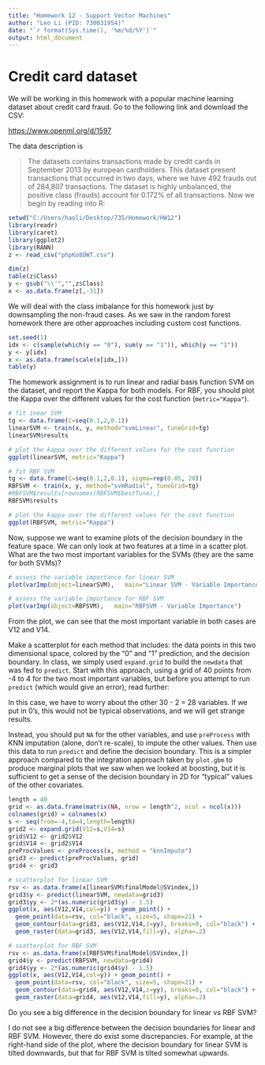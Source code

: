 ---
title: "Homework 12 - Support Vector Machines"
author: "Leo Li (PID: 730031954)"
date: "`r format(Sys.time(), '%m/%d/%Y')`"
output: html_document
---

# Credit card dataset

We will be working in this homework with a popular machine learning
dataset about credit card fraud. Go to the following link and download
the CSV:

<https://www.openml.org/d/1597>

The data description is 

> The datasets contains transactions made by credit cards in September
> 2013 by european cardholders. This dataset present transactions that
> occurred in two days, where we have 492 frauds out of 284,807
> transactions. The dataset is highly unbalanced, the positive class
> (frauds) account for 0.172% of all transactions. 
Now we begin by reading into R:

```{r setup, include=FALSE}
setwd("C:/Users/haoli/Desktop/735/Homework/HW12")
library(readr)
library(caret)
library(ggplot2)
library(RANN)
z <- read_csv("phpKo8OWT.csv")
```

```{r}
dim(z)
table(z$Class)
y <- gsub("\\'","",z$Class)
x <- as.data.frame(z[,-31])
```

We will deal with the class imbalance for this homework just by
downsampling the non-fraud cases. As we saw in the random forest
homework there are other approaches including custom cost functions. 

```{r}
set.seed(1)
idx <- c(sample(which(y == "0"), sum(y == "1")), which(y == "1"))
y <- y[idx]
x <- as.data.frame(scale(x[idx,]))
table(y)
```

The homework assignment is to run linear and radial basis function SVM
on the dataset, and report the Kappa for both models. For RBF, you
should plot the Kappa over the different values for the cost
function (`metric="Kappa"`). 

```{r}
# fit inear SVM
tg <- data.frame(C=seq(0.1,2,0.1))
linearSVM <- train(x, y, method="svmLinear", tuneGrid=tg)
linearSVM$results

# plot the kappa over the different values for the cost function
ggplot(linearSVM, metric="Kappa")

# fit RBF SVM
tg <- data.frame(C=seq(0.1,2,0.1), sigma=rep(0.05, 20))
RBFSVM <- train(x, y, method="svmRadial", tuneGrid=tg)
#RBFSVM$results[rownames(RBFSVM$bestTune),]
RBFSVM$results

# plot the kappa over the different values for the cost function
ggplot(RBFSVM, metric="Kappa")
```

Now, suppose we want to examine plots of the decision boundary in the
feature space. We can only look at two features at a time in a scatter
plot. What are the two most important variables for the SVMs (they are
the same for both SVMs)?

```{r}
# assess the variable importance for linear SVM
plot(varImp(object=linearSVM),   main="Linear SVM - Variable Importance")

# assess the variable importance for RBF SVM
plot(varImp(object=RBFSVM),   main="RBFSVM - Variable Importance")
```

From the plot, we can see that the most important variable in both cases are V12 and V14.

Make a scatterplot for each method that includes: the data points in this two
dimensional space, colored by the "0" and "1" prediction, and the decision
boundary. In class, we simply used `expand.grid` to build the
`newdata` that was fed to `predict`. Start with this approach, using a
grid of 40 points from -4 to 4 for the two most important variables,
but before you attempt to run `predict` (which would give an error), read further:

In this case, we have to worry about the other 30 - 2 = 28
variables. If we put in 0's, this would not be typical observations,
and we will get strange results.

Instead, you should put `NA` for the other variables, and use
`preProcess` with KNN imputation (alone, don't re-scale), to impute
the other values. Then use this data to run `predict` and define the
decision boundary. This is a simpler approach compared to the
integration approach taken by `plot.gbm` to produce marginal plots
that we saw when we looked at boosting, but it is sufficient to get a
sense of the decision boundary in 2D for "typical" values of the other
covariates. 

```{r}
length = 40
grid <- as.data.frame(matrix(NA, nrow = length^2, ncol = ncol(x)))
colnames(grid) = colnames(x)
s <- seq(from=-4,to=4,length=length)
grid2 <- expand.grid(V12=s,V14=s)
grid$V12 <- grid2$V12
grid$V14 <- grid2$V14
preProcValues <- preProcess(x, method = "knnImpute")
grid3 <- predict(preProcValues, grid)
grid4 <- grid3

# scatterplot for linear SVM
rsv <- as.data.frame(x[linearSVM$finalModel@SVindex,])
grid3$y <- predict(linearSVM, newdata=grid3)
grid3$yy <- 2*(as.numeric(grid3$y) - 1.5)
ggplot(x, aes(V12,V14,col=y)) + geom_point() + 
  geom_point(data=rsv, col="black", size=5, shape=21) +
  geom_contour(data=grid3, aes(V12,V14,z=yy), breaks=0, col="black") +
  geom_raster(data=grid3, aes(V12,V14,fill=y), alpha=.2)

# scatterplot for RBF SVM
rsv <- as.data.frame(x[RBFSVM$finalModel@SVindex,])
grid4$y <- predict(RBFSVM, newdata=grid4)
grid4$yy <- 2*(as.numeric(grid4$y) - 1.5)
ggplot(x, aes(V12,V14,col=y)) + geom_point() + 
  geom_point(data=rsv, col="black", size=5, shape=21) +
  geom_contour(data=grid4, aes(V12,V14,z=yy), breaks=0, col="black") +
  geom_raster(data=grid4, aes(V12,V14,fill=y), alpha=.2)
```

Do you see a big difference in the decision boundary for linear vs RBF
SVM? 

I do not see a big difference between the decision boundaries for linear and RBF SVM. However, there do exist some discrepancies. For example, at the right-hand side of the plot, where the decision boundary for linear SVM is tilted downwards, but that for RBF SVM is tilted somewhat upwards. 